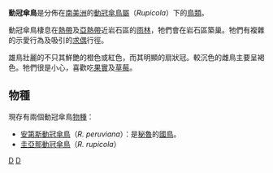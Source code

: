 {{Automatic taxobox
| taxon = Rupicola
| authority = [[马蒂兰·雅克·布里松|Brisson]], 1760
| image = Tunki Tanpupata.jpg
| image_caption = 雄性[[安第斯動冠傘鳥|安第斯動冠傘鳥]]
| subdivision_ranks = [[種|種]]
| subdivision =
* [[圭亞那動冠傘鳥|圭亞那動冠傘鳥]] ''R. rupicola''
* [[安第斯動冠傘鳥|安第斯動冠傘鳥]] ''R. peruviana''
}}

'''動冠傘鳥'''是分佈在[[南美洲|南美洲]]的[[動冠傘鳥屬|動冠傘鳥屬]]（''Rupicola''）下的[[鳥類|鳥類]]。

動冠傘鳥棲息在[[熱帶|熱帶]]及[[亞熱帶|亞熱帶]]近岩石區的[[雨林|雨林]]，牠們會在岩石區築巢。牠們有複雜的示愛行為及吸引的[[求偶場|求偶]]行徑。

雄鳥壯麗的不只其鮮艷的橙色或紅色，而其明顯的扇狀冠。較沉色的雌鳥主要呈褐色。牠們很是小心，喜歡吃[[果實|果實]]及[[草莓|草莓]]。

== 物種 ==
現存有兩個動冠傘鳥[[物種|物種]]：

* [[安第斯動冠傘鳥|安第斯動冠傘鳥]]（''R. peruviana''）：是[[秘魯|秘魯]]的[[國鳥|國鳥]]。
* [[圭亞那動冠傘鳥|圭亞那動冠傘鳥]]（''R. rupicola''）
{{Taxonbar}}
[[Category:動冠傘鳥屬|D]]
[[Category:1760年描述的分类群|D]]